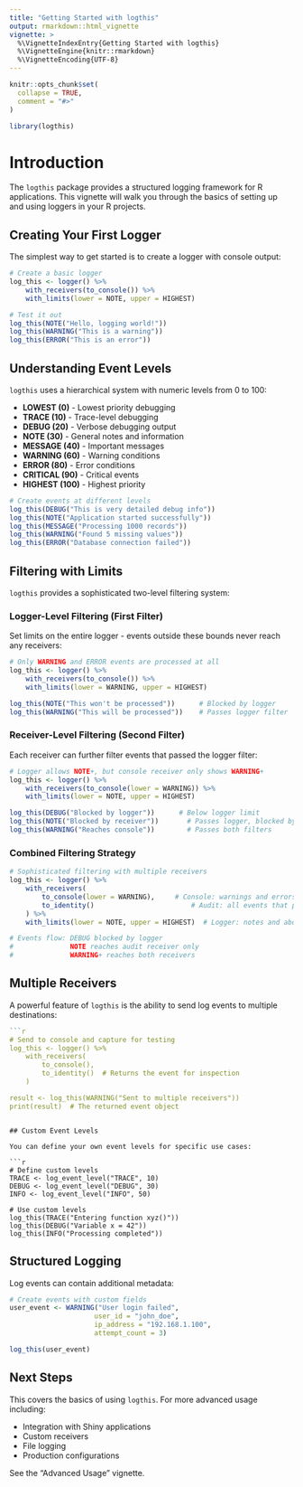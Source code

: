 ```yaml
---
title: "Getting Started with logthis"
output: rmarkdown::html_vignette
vignette: >
  %\VignetteIndexEntry{Getting Started with logthis}
  %\VignetteEngine{knitr::rmarkdown}
  %\VignetteEncoding{UTF-8}
---
```


```r
knitr::opts_chunk$set(
  collapse = TRUE,
  comment = "#>"
)
```

```r
library(logthis)
```

# Introduction

The `logthis` package provides a structured logging framework for R applications. This vignette will walk you through the basics of setting up and using loggers in your R projects.

## Creating Your First Logger

The simplest way to get started is to create a logger with console output:

```r
# Create a basic logger
log_this <- logger() %>%
    with_receivers(to_console()) %>%
    with_limits(lower = NOTE, upper = HIGHEST)

# Test it out
log_this(NOTE("Hello, logging world!"))
log_this(WARNING("This is a warning"))
log_this(ERROR("This is an error"))
```

## Understanding Event Levels

`logthis` uses a hierarchical system with numeric levels from 0 to 100:

- **LOWEST (0)** - Lowest priority debugging
- **TRACE (10)** - Trace-level debugging
- **DEBUG (20)** - Verbose debugging output
- **NOTE (30)** - General notes and information
- **MESSAGE (40)** - Important messages
- **WARNING (60)** - Warning conditions
- **ERROR (80)** - Error conditions
- **CRITICAL (90)** - Critical events
- **HIGHEST (100)** - Highest priority

```r
# Create events at different levels
log_this(DEBUG("This is very detailed debug info"))
log_this(NOTE("Application started successfully"))
log_this(MESSAGE("Processing 1000 records"))
log_this(WARNING("Found 5 missing values"))
log_this(ERROR("Database connection failed"))
```

## Filtering with Limits

`logthis` provides a sophisticated two-level filtering system:

### Logger-Level Filtering (First Filter)

Set limits on the entire logger - events outside these bounds never reach any receivers:

```r
# Only WARNING and ERROR events are processed at all
log_this <- logger() %>%
    with_receivers(to_console()) %>%
    with_limits(lower = WARNING, upper = HIGHEST)

log_this(NOTE("This won't be processed"))      # Blocked by logger
log_this(WARNING("This will be processed"))    # Passes logger filter
```

### Receiver-Level Filtering (Second Filter)  

Each receiver can further filter events that passed the logger filter:

```r
# Logger allows NOTE+, but console receiver only shows WARNING+
log_this <- logger() %>%
    with_receivers(to_console(lower = WARNING)) %>%
    with_limits(lower = NOTE, upper = HIGHEST)

log_this(DEBUG("Blocked by logger"))      # Below logger limit
log_this(NOTE("Blocked by receiver"))       # Passes logger, blocked by receiver
log_this(WARNING("Reaches console"))        # Passes both filters
```

### Combined Filtering Strategy

```r
# Sophisticated filtering with multiple receivers
log_this <- logger() %>%
    with_receivers(
        to_console(lower = WARNING),     # Console: warnings and errors only
        to_identity()                        # Audit: all events that pass logger  
    ) %>%
    with_limits(lower = NOTE, upper = HIGHEST)  # Logger: notes and above

# Events flow: DEBUG blocked by logger
#              NOTE reaches audit receiver only
#              WARNING+ reaches both receivers
```

## Multiple Receivers

A powerful feature of `logthis` is the ability to send log events to multiple destinations:

```r
```r
# Send to console and capture for testing
log_this <- logger() %>%
    with_receivers(
        to_console(),
        to_identity()  # Returns the event for inspection
    )

result <- log_this(WARNING("Sent to multiple receivers"))
print(result)  # The returned event object
```
```

## Custom Event Levels

You can define your own event levels for specific use cases:

```r
# Define custom levels
TRACE <- log_event_level("TRACE", 10)
DEBUG <- log_event_level("DEBUG", 30)
INFO <- log_event_level("INFO", 50)

# Use custom levels
log_this(TRACE("Entering function xyz()"))
log_this(DEBUG("Variable x = 42"))  
log_this(INFO("Processing completed"))
```

## Structured Logging

Log events can contain additional metadata:

```r
# Create events with custom fields
user_event <- WARNING("User login failed", 
                     user_id = "john_doe",
                     ip_address = "192.168.1.100",
                     attempt_count = 3)

log_this(user_event)
```

## Next Steps

This covers the basics of using `logthis`. For more advanced usage including:

- Integration with Shiny applications
- Custom receivers
- File logging
- Production configurations

See the "Advanced Usage" vignette.